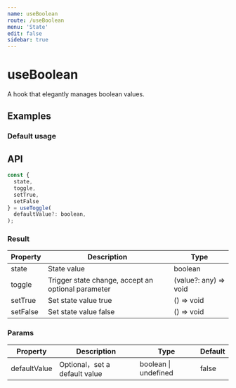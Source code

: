 ```yaml
---
name: useBoolean
route: /useBoolean
menu: 'State'
edit: false
sidebar: true
---
```



# useBoolean

A hook that elegantly manages boolean values.

## Examples

### Default usage

<JackBox jsCode={Demo1CodeJsx} tsCode={Demo1CodeTsx} demoName='Default usage' description='Default as a switch function,or accept a parameter to change state'>
  <Demo1 />
</JackBox>

## API

```javascript
const {
  state, 
  toggle,
  setTrue,
  setFalse
} = useToggle(
  defaultValue?: boolean,
);
```

### Result

| Property | Description                                         | Type                 |
|----------|--------------------------------------|----------------------|
| state  | State value                         | boolean              |
| toggle | Trigger state change, accept an optional parameter | (value?: any) => void |
| setTrue | Set state value true | () => void |
| setFalse | Set state value false | () => void |

### Params

| Property | Description                                 | Type                   | Default |
|---------|----------------------------------------------|------------------------|--------|
| defaultValue | Optional，set a default value  | boolean \| undefined | false      |